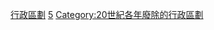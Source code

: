 {{Cat topic in year| topic=廢除的行政區劃|year=1995}}
[[Category:1995年廢除|行政區劃]]
[[Category:1990年代廢除的行政區劃|5]]
[[Category:20世紀各年廢除的行政區劃|Category:20世紀各年廢除的行政區劃]]